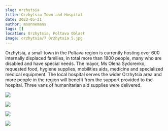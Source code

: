 ```yaml
---
slug: orzhytsia
title: Orzhytsia Town and Hospital
date: 2022-05-21
author: msonnemans
tags: []
location: Orzhytsia, Poltava Oblast
image: orzhytsia/7 Orzhytsia 5.jpg
---
```

Orzhytsia, a small town in the Poltava region is currently hosting over 600 internally displaced families, in total more than 1800 people, many who are disabled and have special needs.  The mayor, Ms Olena Sydorenko, requested food, hygiene supplies, mobilities aids, medicine and specialized medical equipment. The local hospital serves the wider Orzhytsia area and more people in the region will benefit from the support provided to the hospital. Three vans of humanitarian aid supplies were delivered.

![](/images/orzhytsia/7%20Orzhytsia%203.jpg)

![](/images/orzhytsia/image%20(1).png)

![](/images/orzhytsia/image%20(2).png)

![](/images/orzhytsia/image.png)